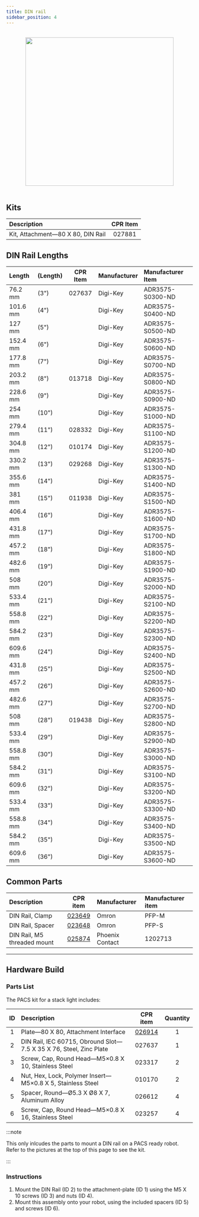 ```yaml
---
title: DIN rail
sidebar_position: 4
---
```


<br />

<center className="flex">
  <img
    src="/img/accessories_images/din_rail_1.png"
    width="400"
  />
</center>

<br />

## Kits

| Description                       | CPR Item |
| :-------------------------------- | :------: |
| Kit, Attachment—80 X 80, DIN Rail |  027881  |

## DIN Rail Lengths

| Length   | (Length) | CPR Item | Manufacturer | Manufacturer Item |
| :------- | :------- | :------: | :----------- | :---------------- |
| 76.2 mm  | (3")     |  027637  | Digi-Key     | ADR3575-S0300-ND  |
| 101.6 mm | (4")     |          | Digi-Key     | ADR3575-S0400-ND  |
| 127 mm   | (5")     |          | Digi-Key     | ADR3575-S0500-ND  |
| 152.4 mm | (6")     |          | Digi-Key     | ADR3575-S0600-ND  |
| 177.8 mm | (7")     |          | Digi-Key     | ADR3575-S0700-ND  |
| 203.2 mm | (8")     |  013718  | Digi-Key     | ADR3575-S0800-ND  |
| 228.6 mm | (9")     |          | Digi-Key     | ADR3575-S0900-ND  |
| 254 mm   | (10")    |          | Digi-Key     | ADR3575-S1000-ND  |
| 279.4 mm | (11")    |  028332  | Digi-Key     | ADR3575-S1100-ND  |
| 304.8 mm | (12")    |  010174  | Digi-Key     | ADR3575-S1200-ND  |
| 330.2 mm | (13")    |  029268  | Digi-Key     | ADR3575-S1300-ND  |
| 355.6 mm | (14")    |          | Digi-Key     | ADR3575-S1400-ND  |
| 381 mm   | (15")    |  011938  | Digi-Key     | ADR3575-S1500-ND  |
| 406.4 mm | (16")    |          | Digi-Key     | ADR3575-S1600-ND  |
| 431.8 mm | (17")    |          | Digi-Key     | ADR3575-S1700-ND  |
| 457.2 mm | (18")    |          | Digi-Key     | ADR3575-S1800-ND  |
| 482.6 mm | (19")    |          | Digi-Key     | ADR3575-S1900-ND  |
| 508 mm   | (20")    |          | Digi-Key     | ADR3575-S2000-ND  |
| 533.4 mm | (21")    |          | Digi-Key     | ADR3575-S2100-ND  |
| 558.8 mm | (22")    |          | Digi-Key     | ADR3575-S2200-ND  |
| 584.2 mm | (23")    |          | Digi-Key     | ADR3575-S2300-ND  |
| 609.6 mm | (24")    |          | Digi-Key     | ADR3575-S2400-ND  |
| 431.8 mm | (25")    |          | Digi-Key     | ADR3575-S2500-ND  |
| 457.2 mm | (26")    |          | Digi-Key     | ADR3575-S2600-ND  |
| 482.6 mm | (27")    |          | Digi-Key     | ADR3575-S2700-ND  |
| 508 mm   | (28")    |  019438  | Digi-Key     | ADR3575-S2800-ND  |
| 533.4 mm | (29")    |          | Digi-Key     | ADR3575-S2900-ND  |
| 558.8 mm | (30")    |          | Digi-Key     | ADR3575-S3000-ND  |
| 584.2 mm | (31")    |          | Digi-Key     | ADR3575-S3100-ND  |
| 609.6 mm | (32")    |          | Digi-Key     | ADR3575-S3200-ND  |
| 533.4 mm | (33")    |          | Digi-Key     | ADR3575-S3300-ND  |
| 558.8 mm | (34")    |          | Digi-Key     | ADR3575-S3400-ND  |
| 584.2 mm | (35")    |          | Digi-Key     | ADR3575-S3500-ND  |
| 609.6 mm | (36")    |          | Digi-Key     | ADR3575-S3600-ND  |

## Common Parts

| Description                 |                         CPR item                         | Manufacturer    | Manufacturer item |
| :-------------------------- | :------------------------------------------------------: | :-------------- | :---------------- |
| DIN Rail, Clamp             | [023649](/assets/pdf/clearpath_robotics_023649-TDS1.pdf) | Omron           | PFP-M             |
| DIN Rail, Spacer            | [023648](/assets/pdf/clearpath_robotics_023648-TDS1.pdf) | Omron           | PFP-S             |
| DIN Rail, M5 threaded mount | [025874](/assets/pdf/clearpath_robotics_025874-TDS1.pdf) | Phoenix Contact | 1202713           |

---

## Hardware Build

### Parts List

The PACS kit for a stack light includes:

| ID  | Description                                                        |                      CPR item                       | Quantity |
| :-: | :----------------------------------------------------------------- | :-------------------------------------------------: | :------: |
|  1  | Plate—80 X 80, Attachment Interface                                | [026914](/assets/pdf/clearpath_robotics_026914.pdf) |    1     |
|  2  | DIN Rail, IEC 60715, Obround Slot—7.5 X 35 X 76, Steel, Zinc Plate |                       027637                        |    1     |
|  3  | Screw, Cap, Round Head—M5×0.8 X 10, Stainless Steel                |                       023317                        |    2     |
|  4  | Nut, Hex, Lock, Polymer Insert—M5×0.8 X 5, Stainless Steel         |                       010170                        |    2     |
|  5  | Spacer, Round—Ø5.3 X Ø8 X 7, Aluminum Alloy                        |                       026612                        |    4     |
|  6  | Screw, Cap, Round Head—M5×0.8 X 16, Stainless Steel                |                       023257                        |    4     |

:::note

This only inlcudes the parts to mount a DIN rail on a PACS ready robot.
Refer to the pictures at the top of this page to see the kit.

:::

### Instructions

1.  Mount the DIN Rail (ID 2) to the attachment-plate (ID 1) using the M5 X 10 screws (ID 3) and nuts (ID 4).
2.  Mount this assembly onto your robot, using the included spacers (ID 5) and screws (ID 6).
